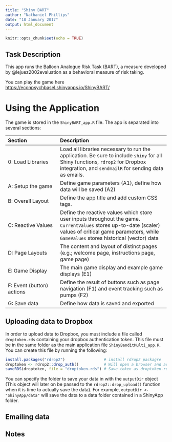 ```yaml
---
title: "Shiny BART"
author: "Nathaniel Phillips"
date: "18 January 2017"
output: html_document
---
```


```r
knitr::opts_chunk$set(echo = TRUE)
```


## Task Description

This app runs the Balloon Analogue Risk Task (BART), a measure developed by @lejuez2002evaluation as a behavioral measure of risk taking.

You can play the game here [https://econpsychbasel.shinyapps.io/ShinyBART/](https://econpsychbasel.shinyapps.io/ShinyBART/)

# Using the Application

The game is stored in the `ShinyBART_app.R` file. The app is separated into several sections:

| Section|  Description
|:-----------------|:------------------------------------- | 
| 0: Load Libraries| Load all libraries necessary to run the application. Be sure to include `shiny` for all Shiny functions, `rdrop2` for Dropbox integration, and `sendmailR` for sending data as emails.|
| A: Setup the game| Define game parameters (A1), define how data will be saved (A2)|
| B: Overall Layout | Define the app title and add custom CSS tags.|
| C: Reactive Values |Define the reactive values which store user inputs throughout the game. `CurrentValues` stores up-to-date (scaler) values of critical game parameters, while `GameValues` stores historical (vector) data|
|D: Page Layouts | The content and layout of distinct pages (e.g.; welcome page, instructions page, game page) |
| E: Game Display | The main game display and example game displays (E1) |
| F: Event (button) actions | Define the result of buttons such as page navigation (F1) and event tracking such as pumps (F2)|
| G: Save data | Define how data is saved and exported|

## Uploading data to Dropbox

In order to upload data to Dropbox, you must include a file called `droptoken.rds` containing your dropbox authentication token. This file must be in the same folder as the main application file `ShinyBanditMulti_app.R`. You can create this file by running the following:

```r
install.packages("rdrop2")                 # install rdrop2 packagre
droptoken <- rdrop2::drop_auth()           # Will open a browser and ask you to login
saveRDS(droptoken, file = "droptoken.rds") # Save token as droptoken.rds
```

You can specify the folder to save your data in with the `outputDir` object (This object will later on be passed to the `rdrop2::drop_upload()` function when it is time to actually save the data). For example, `outputDir <- "ShinyApp/data"` will save the data to a data folder contained in a ShinyApp folder. 

## Emailing data



## Notes


